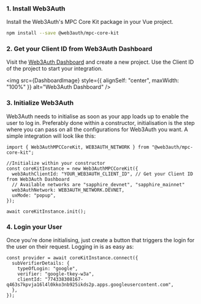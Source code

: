 
### 1. Install Web3Auth

Install the Web3Auth's MPC Core Kit package in your Vue project.

```bash npm2yarn
npm install --save @web3auth/mpc-core-kit
```

### 2. Get your Client ID from Web3Auth Dashboard

Visit the [Web3Auth Dashboard](https://dashboard.web3auth.io) and create a new project. Use the Client ID of the project to start your integration.

<img src={DashboardImage} style={{ alignSelf: "center", maxWidth: "100%" }} alt="Web3Auth Dashboard" />

### 3. Initialize Web3Auth

Web3Auth needs to initialise as soon as your app loads up to enable the user to log in. Preferably done within a constructor, initialisation is the
step where you can pass on all the configurations for Web3Auth you want. A simple integration will look like this:

```tsx
import { Web3AuthMPCCoreKit, WEB3AUTH_NETWORK } from "@web3auth/mpc-core-kit";

//Initialize within your constructor
const coreKitInstance = new Web3AuthMPCCoreKit({
  web3AuthClientId: "YOUR_WEB3AUTH_CLIENT_ID", // Get your Client ID from Web3Auth Dashboard
  // Available networks are "sapphire_devnet", "sapphire_mainnet"
  web3AuthNetwork: WEB3AUTH_NETWORK.DEVNET,
  uxMode: "popup",
});

await coreKitInstance.init();
```

### 4. Login your User

Once you're done initialising, just create a button that triggers the login for the user on their request. Logging in is as easy as:

```tsx
const provider = await coreKitInstance.connect({
  subVerifierDetails: {
    typeOfLogin: "google",
    verifier: "google-tkey-w3a",
    clientId: "774338308167-q463s7kpvja16l4l0kko3nb925ikds2p.apps.googleusercontent.com",
  },
});
```
